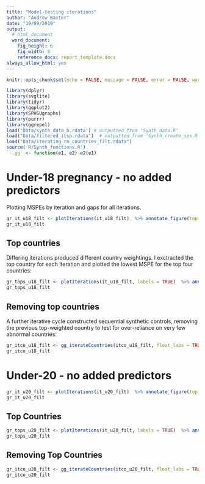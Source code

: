 ```yaml
---
title: "Model-testing iterations"
author: "Andrew Baxter"
date: "19/09/2019"
output:
  # html_document
  word_document:
    fig_height: 6
    fig_width: 8
    reference_docx: report_template.docx
always_allow_html: yes
---
```


```r
knitr::opts_chunk$set(echo = FALSE, message = FALSE, error = FALSE, warning = FALSE, fig.width = 10, fig.height = 7)

library(dplyr)
library(svglite)
library(tidyr)
library(ggplot2)
library(SPHSUgraphs)
library(purrr)
library(ggrepel)
load('Data/synth_data_b.rdata') # outputted from 'Synth_data.R'
load("Data/filtered_itsp.rdata")  # outputted from 'Synth_create_sps.R'
load("Data/iterating_rm_countries_filt.rdata")
source('R/Synth_functions.R')
`-.gg` <- function(e1, e2) e2(e1)
```


# Under-18 pregnancy - no added predictors

Plotting MSPEs by iteration and gaps for all iterations.

```r
gr_it_u18_filt <- plotIterations(it_u18_filt)  %>% annotate_figure(top = text_grob("Under-18, no predictors - year iterations"))
gr_it_u18_filt
```

## Top countries

Differing iterations produced different country weightings. I exctracted the top country for each iteration and plotted the lowest MSPE for the top four countries:

```r
gr_tops_u18_filt <- plotIterations(it_u18_filt, labels = TRUE)  %>% annotate_figure(top = text_grob("Under-18, no predictors - year iterations"))
gr_tops_u18_filt
```

## Removing top countries

A further iterative cycle constructed sequential synthetic controls, removing the previous top-weighted country to test for over-reliance on very few abnormal countries:

```r
gr_itco_u18_filt <- gg_iterateCountries(itco_u18_filt, float_labs = TRUE)
gr_itco_u18_filt
```

# Under-20 - no added predictors

```r
gr_it_u20_filt <- plotIterations(it_u20_filt)  %>% annotate_figure(top = text_grob("Under-20, no predictors - year iterations"))
gr_it_u20_filt
```

## Top Countries

```r
gr_tops_u20_filt <- plotIterations(it_u20_filt, labels = TRUE)  %>% annotate_figure(top = text_grob("Under-20, no predictors - year iterations"))
gr_tops_u20_filt
```

## Removing Top Countries

```r
gr_itco_u20_filt <- gg_iterateCountries(itco_u20_filt, float_labs = TRUE)
gr_itco_u20_filt
```